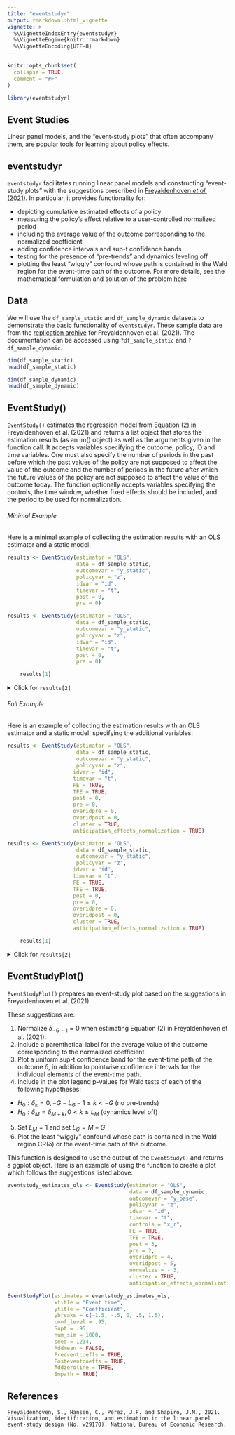 ```yaml
---
title: "eventstudyr"
output: rmarkdown::html_vignette
vignette: >
  %\VignetteIndexEntry{eventstudyr}
  %\VignetteEngine{knitr::rmarkdown}
  %\VignetteEncoding{UTF-8}
---
```


```r
knitr::opts_chunk$set(
  collapse = TRUE,
  comment = "#>"
)
```

```r
library(eventstudyr)
```

## Event Studies

Linear panel models, and the “event-study plots” that often accompany them, are popular tools for learning about policy effects. 
 
## eventstudyr

`eventstudyr` facilitates running linear panel models and constructing "event-study plots" with the suggestions prescribed in [Freyaldenhoven _et al._ (2021)](https://www.nber.org/system/files/working_papers/w29170/w29170.pdf). In particular, it provides functionality for:

* depicting cumulative estimated effects of a policy
* measuring the policy's effect relative to a user-controlled normalized period
* including the average value of the outcome corresponding to the normalized coefficient
* adding confidence intervals and sup-t confidence bands
* testing for the presence of "pre-trends" and dynamics leveling off
* plotting the least "wiggly" confound whose path is contained in the Wald region for the event-time path of the outcome. For more details, see the mathematical formulation and solution of the problem [here](https://github.com/JMSLab/EventStudyPackage/issues/7)
 
## Data

We will use the `df_sample_static` and `df_sample_dynamic` datasets to demonstrate the basic functionality of `eventstudyr`. These sample data are from the [replication archive](https://data.nber.org/data-appendix/w29170/) for Freyaldenhoven et al. (2021). The documentation can be accessed using `?df_sample_static` and `?df_sample_dynamic`.
 

```r

dim(df_sample_static)
head(df_sample_static)
```

```r

dim(df_sample_dynamic)
head(df_sample_dynamic)
```


## EventStudy()

`EventStudy()` estimates the regression model from Equation (2) in Freyaldenhoven et al. (2021) and returns a list object that stores the estimation results (as an lm() object) as well as the arguments given in the function call. It accepts variables specifying the outcome, policy, ID and time variables. One must also specify the number of periods in the past before which the past values of the policy are not supposed to affect the value of the outcome and the number of periods in the future after which the future values of the policy are not supposed to affect the value of the outcome today. The function optionally accepts variables specifying the controls, the time window, whether fixed effects should be included, and the period to be used for normalization.

###### Minimal Example
Here is a minimal example of collecting the estimation results with an OLS estimator and a static model:

```r
results <- EventStudy(estimator = "OLS",
                      data = df_sample_static,
                      outcomevar = "y_static",
                      policyvar = "z",
                      idvar = "id",
                      timevar = "t",
                      post = 0,
                      pre = 0)
```
```r
results <- EventStudy(estimator = "OLS",
                      data = df_sample_static,
                      outcomevar = "y_static",
                      policyvar = "z",
                      idvar = "id",
                      timevar = "t",
                      post = 0,
                      pre = 0)
```
```r
    results[1]
```
<details>
  <summary>Click for `results[2]`</summary>
  ```r
  ## Estimator
  results[2][[1]]$estimator
  
  ## Data
  results[2][[1]]$data[1:5,]
  
  ## Variables
  results[2][[1]]$outcomevar
  results[2][[1]]$outcomevar
  results[2][[1]]$policyvar
  results[2][[1]]$idvar
  results[2][[1]]$timevar
  results[2][[1]]$controls
  
  ## Proxies
  results[2][[1]]$proxy
  results[2][[1]]$proxyIV
  
  ## Fixed Effects
  results[2][[1]]$FE
  results[2][[1]]$TFE
  
  ## Periods
  results[2][[1]]$post
  results[2][[1]]$overidpost
  results[2][[1]]$pre
  results[2][[1]]$overidpre
  
  ## Normalization
  results[2][[1]]$normalize
  results[2][[1]]$normalization_column
  
  ## Cluster
  results[2][[1]]$cluster
  
  ## Eventstudy Coefficient
  results[2][[1]]$eventstudy_coefficients
  ```
</details>

###### Full Example
Here is an example of collecting the estimation results with an OLS estimator and a static model, specifying the additional variables:

```r
results <- EventStudy(estimator = "OLS",
                      data = df_sample_static,
                      outcomevar = "y_static",
                      policyvar = "z",
                     idvar = "id",
                     timevar = "t",
                     FE = TRUE,
                     TFE = TRUE,
                     post = 0,
                     pre = 0,
                     overidpre = 0,
                     overidpost = 0,
                     cluster = TRUE,
                     anticipation_effects_normalization = TRUE)
```
```r
results <- EventStudy(estimator = "OLS",
                      data = df_sample_static,
                      outcomevar = "y_static",
                      policyvar = "z",
                     idvar = "id",
                     timevar = "t",
                     FE = TRUE,
                     TFE = TRUE,
                     post = 0,
                     pre = 0,
                     overidpre = 0,
                     overidpost = 0,
                     cluster = TRUE,
                     anticipation_effects_normalization = TRUE)
```
```r
    results[1]
```
<details>
  <summary>Click for `results[2]`</summary>
  ```r
  ## Estimator
  results[2][[1]]$estimator
  
  ## Data
  results[2][[1]]$data[1:5,]
  
  ## Variables
  results[2][[1]]$outcomevar
  results[2][[1]]$outcomevar
  results[2][[1]]$policyvar
  results[2][[1]]$idvar
  results[2][[1]]$timevar
  results[2][[1]]$controls
  
  ## Proxies
  results[2][[1]]$proxy
  results[2][[1]]$proxyIV
  
  ## Fixed Effects
  results[2][[1]]$FE
  results[2][[1]]$TFE
  
  ## Periods
  results[2][[1]]$post
  results[2][[1]]$overidpost
  results[2][[1]]$pre
  results[2][[1]]$overidpre
  
  ## Normalization
  results[2][[1]]$normalize
  results[2][[1]]$normalization_column
  
  ## Cluster
  results[2][[1]]$cluster
  
  ## Eventstudy Coefficient
  results[2][[1]]$eventstudy_coefficients
  ```
</details>

## EventStudyPlot()
`EventStudyPlot()` prepares an event-study plot based on the suggestions in Freyaldenhoven et al. (2021).

These suggestions are:

1. Normalize $\delta_{-G-1} = 0$ when estimating Equation (2) in Freyaldenhoven et al. (2021).
2. Include a parenthetical label for the average value of the outcome corresponding to the normalized coefficient.
3. Plot a uniform sup-t confidence band for the event-time path of the outcome $\delta$, in addition to pointwise confidence intervals for the individual elements of the event-time path.
4. Include in the plot legend p-values for Wald tests of each of the following hypotheses: 
  - $H_{0} : \delta_{k} = 0, −G − L_{G} − 1 ≤ k < −G$ (no pre-trends)
  - $H_{0} : \delta_{M} = \delta_{M+k}, 0 < k ≤ L_{M}$ (dynamics level off)
5. Set $L_{M} = 1$ and set $L_{G} = M + G$
6. Plot the least “wiggly” confound whose path is contained in the Wald region CR($\delta$) or the event-time path of the outcome.

This function is designed to use the output of the `EventStudy()` and returns a ggplot object. Here is an example of using the function to create a plot which follows the suggestions listed above:

```r
eventstudy_estimates_ols <- EventStudy(estimator = "OLS",
                                       data = df_sample_dynamic,
                                       outcomevar = "y_base",
                                       policyvar = "z",
                                       idvar = "id",
                                       timevar = "t",
                                       controls = "x_r",
                                       FE = TRUE,
                                       TFE = TRUE,
                                       post = 3,
                                       pre = 2,
                                       overidpre = 4,
                                       overidpost = 5,
                                       normalize = - 3,
                                       cluster = TRUE,
                                       anticipation_effects_normalization = TRUE)

EventStudyPlot(estimates = eventstudy_estimates_ols,
               xtitle = "Event time",
               ytitle = "Coefficient",
               ybreaks = c(-1.5, -.5, 0, .5, 1.5),
               conf_level = .95,
               Supt = .95,
               num_sim = 1000,
               seed = 1234,
               Addmean = FALSE,
               Preeventcoeffs = TRUE,
               Posteventcoeffs = TRUE,
               Addzeroline = TRUE,
               Smpath = TRUE)
```

## References

```
Freyaldenhoven, S., Hansen, C., Pérez, J.P. and Shapiro, J.M., 2021. Visualization, identification, and estimation in the linear panel event-study design (No. w29170). National Bureau of Economic Research.
```
